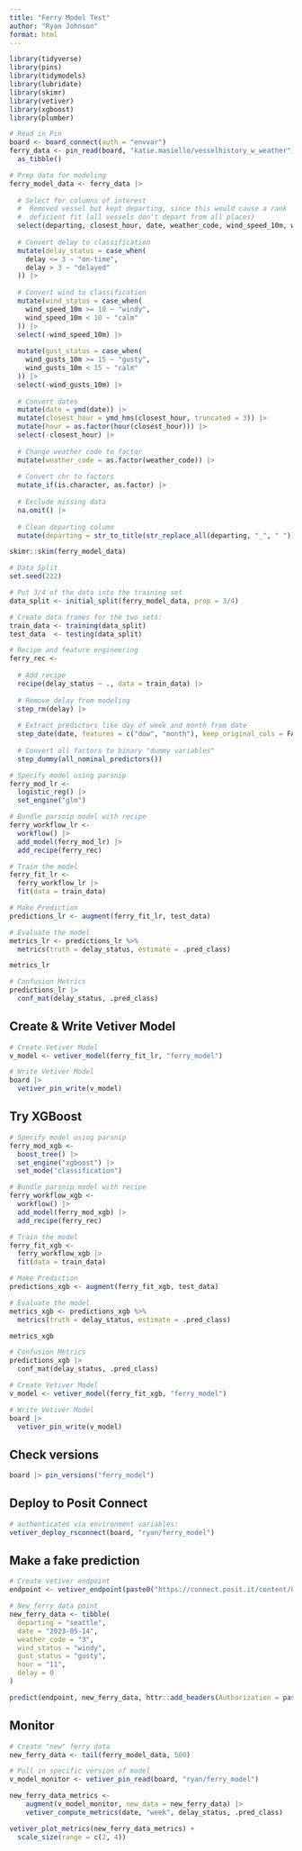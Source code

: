 ```yaml
---
title: "Ferry Model Test"
author: "Ryan Johnson"
format: html
---
```

```r
library(tidyverse)
library(pins)
library(tidymodels)
library(lubridate)
library(skimr)
library(vetiver)
library(xgboost)
library(plumber)
```


```r
# Read in Pin
board <- board_connect(auth = "envvar")
ferry_data <- pin_read(board, "katie.masiello/vesselhistory_w_weather") |> 
  as_tibble()
```

```r
# Prep data for modeling
ferry_model_data <- ferry_data |> 
  
  # Select for columns of interest
  #  Removed vessel but kept departing, since this would cause a rank
  #  deficient fit (all vessels don't depart from all places)
  select(departing, closest_hour, date, weather_code, wind_speed_10m, wind_gusts_10m, delay) |> 
  
  # Convert delay to classification
  mutate(delay_status = case_when(
    delay <= 3 ~ "on-time",
    delay > 3 ~ "delayed" 
  )) |> 
  
  # Convert wind to classification
  mutate(wind_status = case_when(
    wind_speed_10m >= 10 ~ "windy",
    wind_speed_10m < 10 ~ "calm"
  )) |> 
  select(-wind_speed_10m) |> 
  
  mutate(gust_status = case_when(
    wind_gusts_10m >= 15 ~ "gusty",
    wind_gusts_10m < 15 ~ "calm"
  )) |> 
  select(-wind_gusts_10m) |>
  
  # Convert dates
  mutate(date = ymd(date)) |> 
  mutate(closest_hour = ymd_hms(closest_hour, truncated = 3)) |> 
  mutate(hour = as.factor(hour(closest_hour))) |> 
  select(-closest_hour) |> 
  
  # Change weather code to factor
  mutate(weather_code = as.factor(weather_code)) |> 
  
  # Convert chr to factors
  mutate_if(is.character, as.factor) |> 
  
  # Exclude missing data
  na.omit() |> 
  
  # Clean departing column
  mutate(departing = str_to_title(str_replace_all(departing, "_", " ")))

skimr::skim(ferry_model_data)
```

```r
# Data Split
set.seed(222)

# Put 3/4 of the data into the training set 
data_split <- initial_split(ferry_model_data, prop = 3/4)

# Create data frames for the two sets:
train_data <- training(data_split)
test_data  <- testing(data_split)
```


```r
# Recipe and feature engineering
ferry_rec <- 
  
  # Add recipe
  recipe(delay_status ~ ., data = train_data) |> 
  
  # Remove delay from modeling
  step_rm(delay) |> 
  
  # Extract predictors like day of week and month from date
  step_date(date, features = c("dow", "month"), keep_original_cols = FALSE) |> 
  
  # Convert all factors to binary "dummy variables"
  step_dummy(all_nominal_predictors())
```

```r
# Specify model using parsnip
ferry_mod_lr <- 
  logistic_reg() |> 
  set_engine("glm")

# Bundle parsnip model with recipe
ferry_workflow_lr <- 
  workflow() |> 
  add_model(ferry_mod_lr) |> 
  add_recipe(ferry_rec)

# Train the model
ferry_fit_lr <- 
  ferry_workflow_lr |> 
  fit(data = train_data)
```


```r
# Make Prediction
predictions_lr <- augment(ferry_fit_lr, test_data)

# Evaluate the model
metrics_lr <- predictions_lr %>%
  metrics(truth = delay_status, estimate = .pred_class)

metrics_lr

# Confusion Metrics
predictions_lr |> 
  conf_mat(delay_status, .pred_class)
```

## Create & Write Vetiver Model

```r
# Create Vetiver Model
v_model <- vetiver_model(ferry_fit_lr, "ferry_model")

# Write Vetiver Model
board |> 
  vetiver_pin_write(v_model)
```
## Try XGBoost

```r
# Specify model using parsnip
ferry_mod_xgb <- 
  boost_tree() |> 
  set_engine("xgboost") |> 
  set_mode("classification")

# Bundle parsnip model with recipe
ferry_workflow_xgb <- 
  workflow() |> 
  add_model(ferry_mod_xgb) |> 
  add_recipe(ferry_rec)

# Train the model
ferry_fit_xgb <- 
  ferry_workflow_xgb |> 
  fit(data = train_data)
```

```r
# Make Prediction
predictions_xgb <- augment(ferry_fit_xgb, test_data)

# Evaluate the model
metrics_xgb <- predictions_xgb %>%
  metrics(truth = delay_status, estimate = .pred_class)

metrics_xgb

# Confusion Metrics
predictions_xgb |> 
  conf_mat(delay_status, .pred_class)
```

```r
# Create Vetiver Model
v_model <- vetiver_model(ferry_fit_xgb, "ferry_model")

# Write Vetiver Model
board |> 
  vetiver_pin_write(v_model)
```

## Check versions

```r
board |> pin_versions("ferry_model")
```
## Deploy to Posit Connect

```r
# authenticates via environment variables:
vetiver_deploy_rsconnect(board, "ryan/ferry_model")
```

## Make a fake prediction
```r
# Create vetiver endpoint
endpoint <- vetiver_endpoint(paste0("https://connect.posit.it/content/0b0a63a0-ec5b-4ecb-bee3-4e7256249981", "/predict"))

# New ferry data point
new_ferry_data <- tibble(
  departing = "seattle",
  date = "2023-05-14",
  weather_code = "3",
  wind_status = "windy",
  gust_status = "gusty",
  hour = "11",
  delay = 0
)

predict(endpoint, new_ferry_data, httr::add_headers(Authorization = paste("Key", Sys.getenv("CONNECT_API_KEY"))))
```

## Monitor

```r
# Create "new" ferry data
new_ferry_data <- tail(ferry_model_data, 500)

# Pull in specific version of model
v_model_monitor <- vetiver_pin_read(board, "ryan/ferry_model")

new_ferry_data_metrics <-
    augment(v_model_monitor, new_data = new_ferry_data) |> 
    vetiver_compute_metrics(date, "week", delay_status, .pred_class)

vetiver_plot_metrics(new_ferry_data_metrics) +
  scale_size(range = c(2, 4))
```

